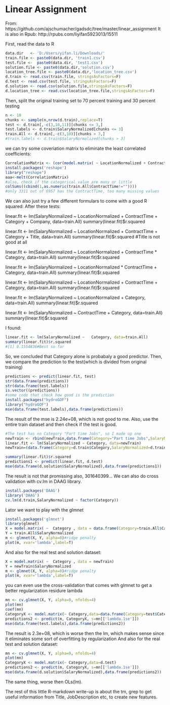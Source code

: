 Linear Assignment
========================================================

From:
https://github.com/ajschumacher/gadsdc/tree/master/linear_assignment
It is also in Rpub:
http://rpubs.com/liyifan5923013/15511

First, read the data to R

```r


data.dir   <- 'D:/Users/yifan.li/Downloads/'
train.file <- paste0(data.dir, 'train1.csv')
test.file <-  paste0(data.dir, 'test1.csv')
solution.file <- paste0(data.dir,'solution.csv')
location_tree.file <- paste0(data.dir,'location_tree.csv')
d.train <- read.csv(train.file, stringsAsFactors=F)
d.test <- read.csv(test.file, stringsAsFactors=F)
d.solution <- read.csv(solution.file,stringsAsFactors=F)
d.location_tree <- read.csv(location_tree.file,stringsAsFactors=F)
```
Then, split the original training set to 70 percent training and 30 percent testing
```r
n <- 10
chunks <- sample(n,nrow(d.train),replace=T)
test <- d.train[,-c(3,10,11)][chunks <= 3,]
test.labels <- d.train$SalaryNormalized[chunks <= 3]
train.All <- d.train[,-c(3,10)][chunks > 3,]
#train.labels <- d.train$SalaryNormalized[chunks > 3]
```
we can try some coveriation matrix to eliminate the least correlated
coefficients:
```r
CorrelationMatrix <- (cor(model.matrix( ~ LocationNormalized + ContractTime + Category , data = train.All)))
install.packages('reshape')
library("reshape")
aaa<-melt(CorrelationMatrix)
#also, check if the categorical value are many or little
colSums((cbind(1,as.numeric(train.All$ContractTime!=""))))
#only 3311 out of 6957 has the ContractTime, too many missing values
```


We can also just try a few different formulars to come with a good R squared:
After these tests:

linear.fit <- lm(SalaryNormalized ~  LocationNormalized + ContractTime + Category + Company, data=train.All)
summary(linear.fit)$r.squared

linear.fit <- lm(SalaryNormalized ~  LocationNormalized + ContractTime + Category + Title, data=train.All)
summary(linear.fit)$r.squared
#Title is not good at all


linear.fit <- lm(SalaryNormalized ~  LocationNormalized + ContractTime * Category, data=train.All)
summary(linear.fit)$r.squared

linear.fit <- lm(SalaryNormalized ~  LocationNormalized * ContractTime + Category, data=train.All)
summary(linear.fit)$r.squared


linear.fit <- lm(SalaryNormalized ~  LocationNormalized + ContractTime + Category, data=train.All)
summary(linear.fit)$r.squared

linear.fit <- lm(SalaryNormalized ~  LocationNormalized  + Category, data=train.All)
summary(linear.fit)$r.squared

linear.fit <- lm(SalaryNormalized ~  ContractTime + Category, data=train.All)
summary(linear.fit)$r.squared


I found:
```r
linear.fit <- lm(SalaryNormalized ~   Category, data=train.All)
summary(linear.fit)$r.squared
#[1] 0.1554836#Best so far
```
So, we concluded that Category alone is probabaly a good predictor.
Then, we compare the prediction to the test(which is divided from original training)
```r
predictions <- predict(linear.fit, test)
str(data.frame(predictions))
str(data.frame(test.labels))
is.vector((predictions))
#some code that check how good is the prediction
install.packages("hydroGOF")
library("hydroGOF")
mse(data.frame(test.labels),data.frame(predictions))
```
The result of the mse is 2.24e+08, which is not good to me.
Also, use the entire train dataset and then check if the test is good.
```r
#The test has no Category "Part time Jobs", so I made up one
newTrain <- rbind(newTrain,data.frame(Category="Part time Jobs",SalaryNormalized=11000L))
linear.fit <- lm(SalaryNormalized ~ Category, data=newTrain)
newTrain=(data.frame(Category=d.train$Category,SalaryNormalized=d.train$SalaryNormalized,stringsAsFactors=FALSE))

summary(linear.fit)$r.squared
predictions1 <- predict(linear.fit, d.test)
mse(data.frame(d.solution$SalaryNormalized),data.frame(predictions1))
```
The result is not that promissing also, 301640399...
We can also do cross validation with cv.lm in DAAG library.
```r
install.packages('DAAG')
library('DAAG')
cv.lm(d.train,SalaryNormalized ~ factor(Category))
```

Lator we want to play with the glmnet
```r
install.packages('glmnet')
library(glmnet)
X = model.matrix( ~  Category , data = data.frame(Category=train.All$Category))
Y = train.All$SalaryNormalized
m <- glmnet(X, Y, alpha=0)#ridge penalty
plot(m, xvar='lambda',label=T)
```
And also for the real test and solution dataset:
```r
X = model.matrix( ~  Category , data = newTrain)
Y = newTrain$SalaryNormalized
m <- glmnet(X, Y, alpha=0)#ridge penalty
plot(m, xvar='lambda',label=T)
```
you can even use the cross-validation that comes with glmnet to
get a better regularization residure lambda
```r
mn <- cv.glmnet(X, Y, alpha=0, nfolds=4)
plot(mn)
coef(mn)
CategoryX <- model.matrix(~ Category,data=data.frame(Category=test$Category))
predictions2 <- predict(m, CategoryX, s=mn[['lambda.1se']])
mse(data.frame(test.labels),data.frame(predictions2))

```
The result is 2.3e+08, which is worse then the lm, which makes sense since it eliminates some sort of overfitting by regularization
And also for the real test and solution dataset:
```r
mn <- cv.glmnet(X, Y, alpha=0, nfolds=4)
plot(mn)
CategoryX <- model.matrix(~ Category,data=d.test)
predictions2 <- predict(m, CategoryX, s=mn[['lambda.1se']])
mse(data.frame(d.solution$SalaryNormalized),data.frame(predictions2))
```
The same thing, worse then OLs(lm).


The rest of this little R-markdown write-up is about the tm, grep to get useful information from Title, JobDescription etc, to create new features.

